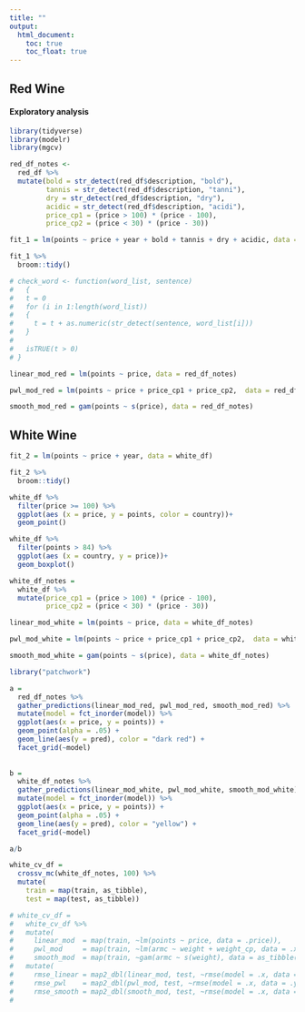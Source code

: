 ```yaml
---
title: ""
output: 
  html_document:
    toc: true
    toc_float: true
---
```


## Red Wine

#### Exploratory analysis

```r
library(tidyverse)
library(modelr)
library(mgcv)
```


```r
red_df_notes <- 
  red_df %>%
  mutate(bold = str_detect(red_df$description, "bold"),
         tannis = str_detect(red_df$description, "tanni"),
         dry = str_detect(red_df$description, "dry"),
         acidic = str_detect(red_df$description, "acidi"),
         price_cp1 = (price > 100) * (price - 100),
         price_cp2 = (price < 30) * (price - 30))
```

```r
fit_1 = lm(points ~ price + year + bold + tannis + dry + acidic, data = red_df_notes)

fit_1 %>% 
  broom::tidy()
```

```r
# check_word <- function(word_list, sentence) 
#   {
#   t = 0
#   for (i in 1:length(word_list))
#   {
#     t = t + as.numeric(str_detect(sentence, word_list[i]))
#   }
#   
#   isTRUE(t > 0)
# }
```

```r
linear_mod_red = lm(points ~ price, data = red_df_notes)

pwl_mod_red = lm(points ~ price + price_cp1 + price_cp2,  data = red_df_notes)

smooth_mod_red = gam(points ~ s(price), data = red_df_notes)
```




## White Wine

```r
fit_2 = lm(points ~ price + year, data = white_df)

fit_2 %>% 
  broom::tidy()
```
```r
white_df %>%
  filter(price >= 100) %>%
  ggplot(aes (x = price, y = points, color = country))+ 
  geom_point()

white_df %>%
  filter(points > 84) %>%
  ggplot(aes (x = country, y = price))+ 
  geom_boxplot()
```

```r
white_df_notes = 
  white_df %>%
  mutate(price_cp1 = (price > 100) * (price - 100),
         price_cp2 = (price < 30) * (price - 30))

linear_mod_white = lm(points ~ price, data = white_df_notes)

pwl_mod_white = lm(points ~ price + price_cp1 + price_cp2,  data = white_df_notes)

smooth_mod_white = gam(points ~ s(price), data = white_df_notes)
```


```r
library("patchwork")

a =
  red_df_notes %>% 
  gather_predictions(linear_mod_red, pwl_mod_red, smooth_mod_red) %>%
  mutate(model = fct_inorder(model)) %>%
  ggplot(aes(x = price, y = points)) + 
  geom_point(alpha = .05) +
  geom_line(aes(y = pred), color = "dark red") + 
  facet_grid(~model)
  
  
b = 
  white_df_notes %>% 
  gather_predictions(linear_mod_white, pwl_mod_white, smooth_mod_white) %>%
  mutate(model = fct_inorder(model)) %>%
  ggplot(aes(x = price, y = points)) + 
  geom_point(alpha = .05) +
  geom_line(aes(y = pred), color = "yellow") + 
  facet_grid(~model)

a/b
```

```r
white_cv_df =
  crossv_mc(white_df_notes, 100) %>% 
  mutate(
    train = map(train, as_tibble),
    test = map(test, as_tibble))

# white_cv_df = 
#   white_cv_df %>% 
#   mutate(
#     linear_mod  = map(train, ~lm(points ~ price, data = .price)),
#     pwl_mod     = map(train, ~lm(armc ~ weight + weight_cp, data = .x)),
#     smooth_mod  = map(train, ~gam(armc ~ s(weight), data = as_tibble(.x)))) %>% 
#   mutate(
#     rmse_linear = map2_dbl(linear_mod, test, ~rmse(model = .x, data = .y)),
#     rmse_pwl    = map2_dbl(pwl_mod, test, ~rmse(model = .x, data = .y)),
#     rmse_smooth = map2_dbl(smooth_mod, test, ~rmse(model = .x, data = .y)))
# 

```

